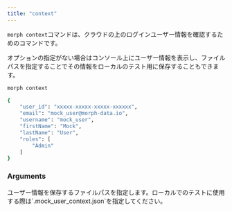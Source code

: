 ```yaml
---
title: "context"
---
```


`morph context`コマンドは、クラウドの上のログインユーザー情報を確認するためのコマンドです。

オプションの指定がない場合はコンソール上にユーザー情報を表示し、ファイルパスを指定することでその情報をローカルのテスト用に保存することもできます。

```bash Shell
morph context
```

```bash Shell
{
    "user_id": "xxxxx-xxxxx-xxxxx-xxxxxx",
    "email": "mock_user@morph-data.io",
    "username": "mock_user",
    "firstName": "Mock",
    "lastName": "User",
    "roles": [
        "Admin"
    ]
}
```

### Arguments

<ParamField body="--output / -o" type="str">
  ユーザー情報を保存するファイルパスを指定します。ローカルでのテストに使用する際は`.mock_user_context.json`を指定してください。
</ParamField>
